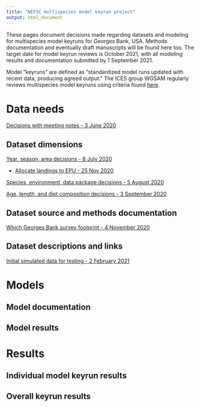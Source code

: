 ```yaml
---
title: "NEFSC multispecies model keyrun project"
output: html_document
---
```


 <!-- ADD LINKS BELOW, note, using the RMD link syntax will open the presentation in the same tab, which is annoying. Use the html with the "_blank" to fix that behavior -->

These pages document decisions made regarding datasets and modeling for multispecies model keyruns for Georges Bank, USA. Methods documentation and eventually draft manuscripts will be found here too. The target date for model keyrun reviews is October 2021, with all modeling results and documentation submitted by 1 September 2021.

Model "keyruns" are defined as "standardized model runs updated with recent data, producing agreed output." The ICES group WGSAM regularly reviews multispecies model keyruns using criteria found [here](https://ices-eg.github.io/wg_WGSAM/ReviewCriteria.html). 

# Data needs

<a href="https://noaa-edab.github.io/ms-keyrun/DataNeeds.html" target="_blank"> Decisions with meeting notes - 3 June 2020 </a>

## Dataset dimensions

<a href="https://noaa-edab.github.io/ms-keyrun/DatasetDimensions.html" target="_blank"> Year, season, area decisions - 8 July 2020 </a>

*   <a href="https://noaa-edab.github.io/ms-keyrun/allocateLandingsEPU.html" target="_blank"> Allocate landings to EPU - 25 Nov 2020 </a>

<a href="https://noaa-edab.github.io/ms-keyrun/SpeciesEnvDat.html" target="_blank"> Species, environment, data package decisions - 5 August 2020 </a>

<a href="https://noaa-edab.github.io/ms-keyrun/CompsDat.html" target="_blank"> Age, length, and diet composition decisions - 3 September 2020 </a>


## Dataset source and methods documentation
<a href="https://noaa-edab.github.io/ms-keyrun/GBSurveySet.html" target="_blank"> Which Georges Bank survey footprint - 4 November 2020 </a>

## Dataset descriptions and links

<a href="https://noaa-edab.github.io/ms-keyrun/SimData.html" target="_blank"> Initial simulated data for testing - 2 February 2021 </a>

# Models

## Model documentation

## Model results

# Results

## Individual model keyrun results

## Overall keyrun results

